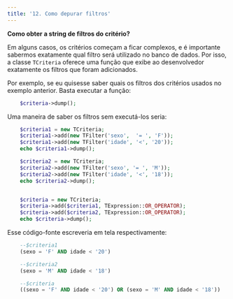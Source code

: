 ```yaml
---
title: '12. Como depurar filtros'
---
```


**Como obter a string de filtros do critério?**

Em alguns casos, os critérios começam a ficar complexos, e é importante sabermos exatamente qual filtro será utilizado no banco de dados. Por isso, a classe `TCriteria` oferece uma função que exibe ao desenvolvedor exatamente os filtros que foram adicionados.

Por exemplo, se eu quisesse saber quais os filtros dos critérios usados no exemplo anterior. Basta executar a função:

```php
    $criteria->dump();
```

Uma maneira de saber os filtros sem executá-los seria:

```php
    $criteria1 = new TCriteria;
    $criteria1->add(new TFilter('sexo',  '= ', 'F')); 
    $criteria1->add(new TFilter('idade', '<', '20')); 
    echo $criteria1->dump();

    $criteria2 = new TCriteria; 
    $criteria2->add(new TFilter('sexo', '= ', 'M')); 
    $criteria2->add(new TFilter('idade', '<', '18')); 
    echo $criteria2->dump();


    $criteria = new TCriteria;     
    $criteria->add($criteria1, TExpression::OR_OPERATOR); 
    $criteria->add($criteria2, TExpression::OR_OPERATOR); 
    echo $criteria->dump();
```

Esse código-fonte escreveria em tela respectivamente:

```sql
    --$criteria1
    (sexo = 'F' AND idade < '20')  

    --$criteria2
    (sexo = 'M' AND idade < '18')  

    --$criteria
    ((sexo = 'F' AND idade < '20') OR (sexo = 'M' AND idade < '18'))
```
